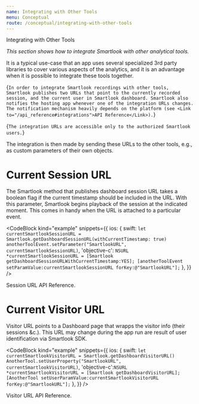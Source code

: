 ```yaml
---
name: Integrating with Other Tools
menu: Conceptual
route: /conceptual/integrating-with-other-tools
---
```



<TextBlock kind='title'>Integrating with Other Tools</TextBlock>

*This section shows how to integrate Smartlook with other analytical tools.*

It is a typical use-case that an app uses several specialized 3rd party libraries to cover various aspects of the analytics, and it is an advantage when it is possible to integrate these tools together.

<TextBlock>{`
In order to integrate Smartlook recordings with other tools, Smartlook publishes two URLs that point to the currently recorded session, and the current user in Smartlook dashboard. Smartlook also notifies the hosting app whenever one of the integration URLs changes. The notification mechanism heavily depends on the platform (see <Link to="/api_reference#integrations">API Reference</Link>).
`}</TextBlock>

<TextBlock kind="important">{`
The integration URLs are accessible only to the authorized Smartlook users.
`}</TextBlock>

The integration is then made by sending these URLs to the other tools, e.g., as custom parameters of their own objects.

# Current Session URL

The Smartlook method that publishes dashboard session URL takes a boolean flag if the current timestamp should be included in the URL. With this parameter, Smartlook begins playback of the session at the indicated moment. This comes in handy when the URL is attached to a particular event.

<CodeBlock kind="example"
    snippets={{
      ios: {
      swift: `
let currentSmartlookSessionURL = Smartlook.getDashboardSessionURL(withCurrentTimestamp: true)
anotherToolEvent.setParameter("SmartlookURL", currentSmartlookSessionURL)
`,
      'objective-c': `
NSURL *currentSmartlookSessionURL = [Smartlook getDashboardSessionURLWithCurrentTimestamp:YES];
[anotherToolEvent setParamValue:currentSmartlookSessionURL forKey:@"SmartlookURL"];
`
    },
  }}
/>

<Link to="/api_reference#dashboard-session-url">Session URL API Reference</Link>.

# Current Visitor URL

Visitor URL points to a Dashboard page that wrapps the visitor info (their sessions &c.). This URL may change during the app run are result of user identification via Smartlook SDK.

<CodeBlock  kind="example"
    snippets={{
      ios: {
      swift: `
let currentSmartlookVisitorURL = Smartlook.getDashboardVisitorURL()
AnotherTool.setUserProperty("SmartlookURL", currentSmartlookVisitorURL)
`,
      'objective-c':`
NSURL *currentSmartlookVisitorURL = [Smartlook getDashboardVisitorURL];
[AnotherTool setUserParamValue:currentSmartlookVisitorURL forKey:@"SmartlookURL"];
`
    },
  }}
/>

<Link to="/api_reference#dashboard-visitor-url">Visitor URL API Reference</Link>.

